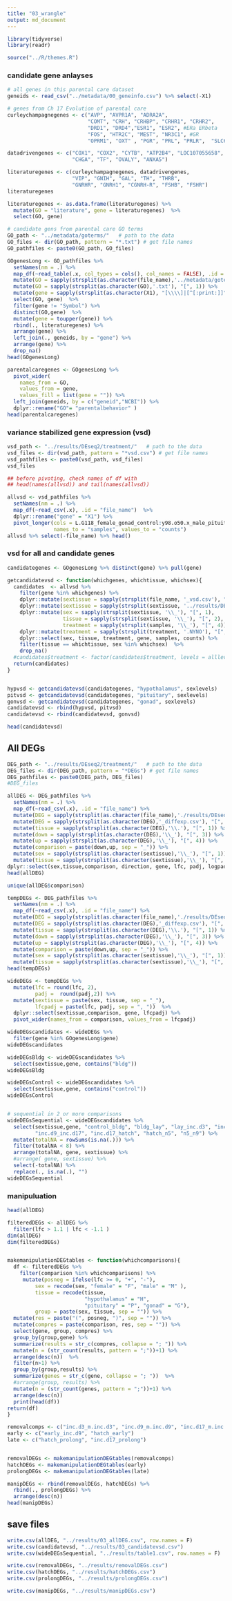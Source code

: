 ```yaml
---
title: "03_wrangle"
output: md_document
---
```

  

```r
library(tidyverse)
library(readr)

source("../R/themes.R")
```

### candidate gene anlayses

```r
# all genes in this parental care dataset 
geneids <- read_csv("../metadata/00_geneinfo.csv") %>% select(-X1) 

# genes from Ch 17 Evolution of parental care
curleychampagnegenes <- c("AVP", "AVPR1A", "ADRA2A",    
                          "COMT", "CRH", "CRHBP", "CRHR1", "CRHR2", 
                          "DRD1", "DRD4","ESR1", "ESR2", #ERa ERbeta
                          "FOS", "HTR2C", "MEST", "NR3C1", #GR
                          "OPRM1", "OXT" , "PGR", "PRL", "PRLR",  "SLC6A4") #5HTT

datadrivengenes <- c("COX1", "COX2", "CYTB", "ATP2B4", "LOC107055658", 
                     "CHGA", "TF", "OVALY", "ANXA5")

literaturegenes <- c(curleychampagnegenes, datadrivengenes,
                     "VIP", "GNIH", "GAL", "TH", "THRB",
                     "GNRHR", "GNRH1", "CGNRH-R", "FSHB", "FSHR")
literaturegenes

literaturegenes <- as.data.frame(literaturegenes) %>%
  mutate(GO = "literature", gene = literaturegenes)  %>%
  select(GO, gene)

# candidate gens from parental care GO terms 
GO_path <- "../metadata/goterms/"   # path to the data
GO_files <- dir(GO_path, pattern = "*.txt") # get file names
GO_pathfiles <- paste0(GO_path, GO_files)

GOgenesLong <- GO_pathfiles %>%
  setNames(nm = .) %>% 
  map_df(~read_table(.x, col_types = cols(), col_names = FALSE), .id = "file_name") %>% 
  mutate(GO = sapply(strsplit(as.character(file_name),'../metadata/goterms/'), "[", 2)) %>% 
  mutate(GO = sapply(strsplit(as.character(GO),'.txt'), "[", 1)) %>% 
  mutate(gene = sapply(strsplit(as.character(X1), "[\\\\]|[^[:print:]]" ), "[", 2)) %>% 
  select(GO, gene)  %>%
  filter(gene != "Symbol") %>%
  distinct(GO,gene)  %>%
  mutate(gene = toupper(gene)) %>%
  rbind(., literaturegenes) %>%
  arrange(gene) %>%
  left_join(., geneids, by = "gene") %>%
  arrange(gene) %>%
  drop_na() 
head(GOgenesLong)

parentalcaregenes <- GOgenesLong %>% 
  pivot_wider(
    names_from = GO,
    values_from = gene,
    values_fill = list(gene = "")) %>%
  left_join(geneids, by = c("geneid","NCBI")) %>%
  dplyr::rename("GO"= "parentalbehavior" )
head(parentalcaregenes)

```


### variance stabilized gene expression  (vsd) 

```r
vsd_path <- "../results/DEseq2/treatment/"   # path to the data
vsd_files <- dir(vsd_path, pattern = "*vsd.csv") # get file names
vsd_pathfiles <- paste0(vsd_path, vsd_files)
vsd_files

## before pivoting, check names of df with
## head(names(allvsd)) and tail(names(allvsd))

allvsd <- vsd_pathfiles %>%
  setNames(nm = .) %>% 
  map_df(~read_csv(.x), .id = "file_name")  %>% 
  dplyr::rename("gene" = "X1") %>% 
  pivot_longer(cols = L.G118_female_gonad_control:y98.o50.x_male_pituitary_inc.d3, 
               names_to = "samples", values_to = "counts") 
allvsd %>% select(-file_name) %>% head()


```





### vsd for all and candidate genes


```r
candidategenes <- GOgenesLong %>% distinct(gene) %>% pull(gene)

getcandidatevsd <- function(whichgenes, whichtissue, whichsex){
  candidates  <- allvsd %>%
    filter(gene %in% whichgenes) %>%
    dplyr::mutate(sextissue = sapply(strsplit(file_name, '_vsd.csv'), "[", 1)) %>%
    dplyr::mutate(sextissue = sapply(strsplit(sextissue, '../results/DEseq2/treatment/'), "[", 2)) %>%
    dplyr::mutate(sex = sapply(strsplit(sextissue, '\\_'), "[", 1),
                  tissue = sapply(strsplit(sextissue, '\\_'), "[", 2),
                  treatment = sapply(strsplit(samples, '\\_'), "[", 4)) %>%
    dplyr::mutate(treatment = sapply(strsplit(treatment, '.NYNO'), "[", 1)) %>%
    dplyr::select(sex, tissue, treatment, gene, samples, counts) %>%
    filter(tissue == whichtissue, sex %in% whichsex)  %>%
    drop_na()
  #candidates$treatment <- factor(candidates$treatment, levels = alllevels)
  return(candidates)
}


hypvsd <- getcandidatevsd(candidategenes, "hypothalamus", sexlevels)
pitvsd <- getcandidatevsd(candidategenes, "pituitary", sexlevels)
gonvsd <- getcandidatevsd(candidategenes, "gonad", sexlevels)
candidatevsd <- rbind(hypvsd, pitvsd)
candidatevsd <- rbind(candidatevsd, gonvsd)

head(candidatevsd)

```

## All DEGs 

```r
DEG_path <- "../results/DEseq2/treatment/"   # path to the data
DEG_files <- dir(DEG_path, pattern = "*DEGs") # get file names
DEG_pathfiles <- paste0(DEG_path, DEG_files)
#DEG_files

allDEG <- DEG_pathfiles %>%
  setNames(nm = .) %>% 
  map_df(~read_csv(.x), .id = "file_name") %>% 
  mutate(DEG = sapply(strsplit(as.character(file_name),'./results/DEseq2/treatment/'), "[", 2))  %>% 
  mutate(DEG = sapply(strsplit(as.character(DEG),'_diffexp.csv'), "[", 1))  %>% 
  mutate(tissue = sapply(strsplit(as.character(DEG),'\\.'), "[", 1)) %>%
  mutate(down = sapply(strsplit(as.character(DEG),'\\_'), "[", 3)) %>%
  mutate(up = sapply(strsplit(as.character(DEG),'\\_'), "[", 4)) %>%
  mutate(comparison = paste(down,up, sep = "_")) %>%
  mutate(sex = sapply(strsplit(as.character(sextissue),'\\_'), "[", 1)) %>%
  mutate(tissue = sapply(strsplit(as.character(sextissue),'\\_'), "[", 2)) %>%
dplyr::select(sex,tissue,comparison, direction, gene, lfc, padj, logpadj) 
head(allDEG)

unique(allDEG$comparison)

tempDEGs <- DEG_pathfiles %>%
  setNames(nm = .) %>% 
  map_df(~read_csv(.x), .id = "file_name") %>% 
  mutate(DEG = sapply(strsplit(as.character(file_name),'./results/DEseq2/treatment/'), "[", 2))  %>% 
  mutate(DEG = sapply(strsplit(as.character(DEG),'_diffexp.csv'), "[", 1))  %>% 
  mutate(tissue = sapply(strsplit(as.character(DEG),'\\.'), "[", 1)) %>%
  mutate(down = sapply(strsplit(as.character(DEG),'\\_'), "[", 3)) %>%
  mutate(up = sapply(strsplit(as.character(DEG),'\\_'), "[", 4)) %>%
  mutate(comparison = paste(down,up, sep = "_")) %>%
  mutate(sex = sapply(strsplit(as.character(sextissue),'\\_'), "[", 1)) %>%
  mutate(tissue = sapply(strsplit(as.character(sextissue),'\\_'), "[", 2))
head(tempDEGs)

wideDEGs <- tempDEGs %>%
  mutate(lfc = round(lfc, 2),
         padj =  round(padj,2)) %>%
  mutate(sextissue = paste(sex, tissue, sep = "_"),
         lfcpadj = paste(lfc, padj, sep = ", "))  %>%
  dplyr::select(sextissue,comparison, gene, lfcpadj) %>%
  pivot_wider(names_from = comparison, values_from = lfcpadj) 

wideDEGscandidates <- wideDEGs %>%
  filter(gene %in% GOgenesLong$gene)
wideDEGscandidates

wideDEGsBldg <- wideDEGscandidates %>%
  select(sextissue,gene, contains("bldg"))
wideDEGsBldg

wideDEGsControl <- wideDEGscandidates %>%
  select(sextissue,gene, contains("control"))
wideDEGsControl


# sequential in 2 or more comparisons
wideDEGsSequential <- wideDEGscandidates %>%
  select(sextissue,gene, "control_bldg", "bldg_lay", "lay_inc.d3", "inc.d3_inc.d9",
         "inc.d9_inc.d17", "inc.d17_hatch", "hatch_n5", "n5_n9") %>%
  mutate(totalNA = rowSums(is.na(.))) %>%
  filter(totalNA < 8) %>%
  arrange(totalNA, gene, sextissue) %>%
  #arrange( gene, sextissue) %>%
  select(-totalNA) %>% 
  replace(., is.na(.), "")
wideDEGsSequential

```

### manipuluation

```r
head(allDEG)

filteredDEGs <- allDEG %>%
  filter(lfc > 1.1 | lfc < -1.1 )
dim(allDEG)
dim(filteredDEGs)


makemanipulationDEGtables <- function(whichcomparisons){
  df <- filteredDEGs %>%
    filter(comparison %in% whichcomparisons) %>%
     mutate(posneg = ifelse(lfc >= 0, "+", "-"),
         sex = recode(sex, "female" = "F", "male" = "M" ),
         tissue = recode(tissue, 
                         "hypothalamus" = "H",
                         "pituitary" = "P", "gonad" = "G"),
         group = paste(sex, tissue, sep = "")) %>%
  mutate(res = paste("(", posneg, ")", sep = "")) %>%
  mutate(compres = paste(comparison, res, sep = "")) %>%
  select(gene, group, compres) %>%
  group_by(group,gene) %>%
  summarize(results = str_c(compres, collapse = "; ")) %>%
  mutate(n = (str_count(results, pattern = ";"))+1) %>%
  arrange(desc(n))  %>%
  filter(n>1) %>%
  group_by(group,results) %>%
  summarize(genes = str_c(gene, collapse = "; "))  %>%
  #arrange(group, results) %>%
  mutate(n = (str_count(genes, pattern = ";"))+1) %>%
  arrange(desc(n))
  print(head(df))
return(df) 
}

removalcomps <- c("inc.d3_m.inc.d3", "inc.d9_m.inc.d9", "inc.d17_m.inc.d17", "hatch_m.n2")
early <- c("early_inc.d9", "hatch_early")
late <- c("hatch_prolong", "inc.d17_prolong")


removalDEGs <- makemanipulationDEGtables(removalcomps)
hatchDEGs <- makemanipulationDEGtables(early)
prolongDEGs <- makemanipulationDEGtables(late)

manipDEGs <- rbind(removalDEGs, hatchDEGs) %>%
  rbind(., prolongDEGs) %>%
  arrange(desc(n))
head(manipDEGs)
```



## save files

```r
write.csv(allDEG, "../results/03_allDEG.csv", row.names = F)
write.csv(candidatevsd, "../results/03_candidatevsd.csv")
write.csv(wideDEGsSequential, "../results/table1.csv", row.names = F)

write.csv(removalDEGs, "../results/removalDEGs.csv")
write.csv(hatchDEGs, "../results/hatchDEGs.csv")
write.csv(prolongDEGs, "../results/prolongDEGs.csv")

write.csv(manipDEGs, "../results/manipDEGs.csv")

```



